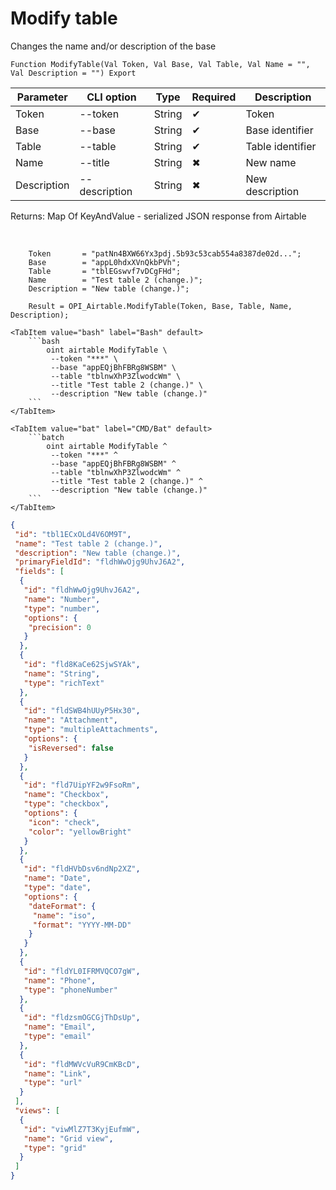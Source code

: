 ﻿---
sidebar_position: 2
---


# Modify table
 Changes the name and/or description of the base



`Function ModifyTable(Val Token, Val Base, Val Table, Val Name = "", Val Description = "") Export`

  | Parameter | CLI option | Type | Required | Description |
  |-|-|-|-|-|
  | Token | --token | String | &#x2714; | Token |
  | Base | --base | String | &#x2714; | Base identifier |
  | Table | --table | String | &#x2714; | Table identifier |
  | Name | --title | String | &#x2716; | New name |
  | Description | --description | String | &#x2716; | New description |

  
  Returns:  Map Of KeyAndValue - serialized JSON response from Airtable

<br/>




```bsl title="1C:Enterprise/OneScript code example"
    Token       = "patNn4BXW66Yx3pdj.5b93c53cab554a8387de02d...";
    Base        = "appL0hdxXVnQkbPVh";
    Table       = "tblEGswvf7vDCgFHd";
    Name        = "Test table 2 (change.)";
    Description = "New table (change.)";

    Result = OPI_Airtable.ModifyTable(Token, Base, Table, Name, Description);
```
 

 <Tabs>
  
    <TabItem value="bash" label="Bash" default>
        ```bash
            oint airtable ModifyTable \
             --token "***" \
             --base "appEQjBhFBRg8WSBM" \
             --table "tblnwXhP3ZlwodcWm" \
             --title "Test table 2 (change.)" \
             --description "New table (change.)"
        ```
    </TabItem>
  
    <TabItem value="bat" label="CMD/Bat" default>
        ```batch
            oint airtable ModifyTable ^
             --token "***" ^
             --base "appEQjBhFBRg8WSBM" ^
             --table "tblnwXhP3ZlwodcWm" ^
             --title "Test table 2 (change.)" ^
             --description "New table (change.)"
        ```
    </TabItem>
</Tabs>


```json title="Result"
{
 "id": "tbl1ECxOLd4V6OM9T",
 "name": "Test table 2 (change.)",
 "description": "New table (change.)",
 "primaryFieldId": "fldhWwOjg9UhvJ6A2",
 "fields": [
  {
   "id": "fldhWwOjg9UhvJ6A2",
   "name": "Number",
   "type": "number",
   "options": {
    "precision": 0
   }
  },
  {
   "id": "fld8KaCe62SjwSYAk",
   "name": "String",
   "type": "richText"
  },
  {
   "id": "fldSWB4hUUyP5Hx30",
   "name": "Attachment",
   "type": "multipleAttachments",
   "options": {
    "isReversed": false
   }
  },
  {
   "id": "fld7UipYF2w9FsoRm",
   "name": "Checkbox",
   "type": "checkbox",
   "options": {
    "icon": "check",
    "color": "yellowBright"
   }
  },
  {
   "id": "fldHVbDsv6ndNp2XZ",
   "name": "Date",
   "type": "date",
   "options": {
    "dateFormat": {
     "name": "iso",
     "format": "YYYY-MM-DD"
    }
   }
  },
  {
   "id": "fldYL0IFRMVQCO7gW",
   "name": "Phone",
   "type": "phoneNumber"
  },
  {
   "id": "fldzsmOGCGjThDsUp",
   "name": "Email",
   "type": "email"
  },
  {
   "id": "fldMWVcVuR9CmKBcD",
   "name": "Link",
   "type": "url"
  }
 ],
 "views": [
  {
   "id": "viwMlZ7T3KyjEufmW",
   "name": "Grid view",
   "type": "grid"
  }
 ]
}
```
